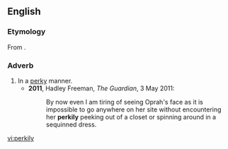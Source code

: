 ==English==
===Etymology===
From {{suffix|perky|ly}}.

===Adverb===
{{en-adv}}

# In a [[perky]] manner.
#*'''2011''', Hadley Freeman, ''The Guardian'', 3 May 2011:
#*:By now even I am tiring of seeing Oprah's face as it is impossible to go anywhere on her site without encountering her '''perkily''' peeking out of a closet or spinning around in a sequinned dress.

[[vi:perkily]]